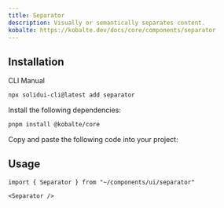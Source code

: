 ```yaml
---
title: Separator
description: Visually or semantically separates content.
kobalte: https://kobalte.dev/docs/core/components/separator
---
```


<ComponentPreview name="separator-demo" />

## Installation

<Tabs defaultValue="cli">

<TabsList>
  <TabsTrigger value="cli">CLI</TabsTrigger>
  <TabsTrigger value="manual">Manual</TabsTrigger>
</TabsList>

<TabsContent value="cli">

```bash
npx solidui-cli@latest add separator
```

</TabsContent>

<TabsContent value="manual">
<Steps>

<Step>Install the following dependencies: </Step>

```bash
pnpm install @kobalte/core
```

<Step>Copy and paste the following code into your project: </Step>

<ComponentSource name="separator" />

</Steps>
</TabsContent>

</Tabs>

## Usage

```tsx
import { Separator } from "~/components/ui/separator"
```

```tsx
<Separator />
```
